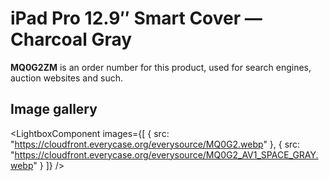
# iPad Pro 12.9″ Smart Cover — Charcoal Gray

<Callout type='info' emoji='👉🏻'>**MQ0G2ZM** is an order number for this product, used for search engines, auction websites and such.</Callout>

## Image gallery

<LightboxComponent
    images={[
      {
        src: "https://cloudfront.everycase.org/everysource/MQ0G2.webp"
      },
      {
        src: "https://cloudfront.everycase.org/everysource/MQ0G2_AV1_SPACE_GRAY.webp"
      }
    ]}
  />
